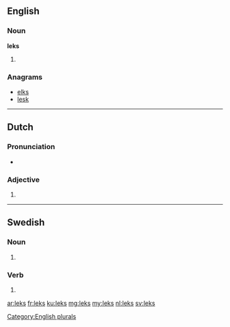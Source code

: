 ==English==

===Noun===
'''leks'''

# {{plural of|[[lek]]}}

===Anagrams===
* [[elks#English|elks]]
* [[lesk#English|lesk]]

[[Category:English plurals]]

----

==Dutch==

===Pronunciation===
* {{rhymes|ɛks|lang=nl}}

===Adjective===
{{nl-adj-form}}

# {{nl-adj form of|f=part|lek}}

----

==Swedish==

===Noun===
{{head|sv|noun form}}

# {{sv-noun-form-indef-gen|lek}}

===Verb===
{{head|sv|verb form}}

# {{sv-verb-form-pre-pass|leka}}

[[ar:leks]]
[[fr:leks]]
[[ku:leks]]
[[mg:leks]]
[[my:leks]]
[[nl:leks]]
[[sv:leks]]